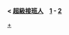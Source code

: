 <div id="contentSub"><span class="subpages">'''&lt; [[超級接班人]]　[[超級接班人1|1]] - [[超級接班人2|2]]'''</span></div><noinclude>
[[Category:超級接班人|+]]
{{Documentation}}
</noinclude>